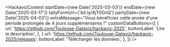 
<HackavizContest
  startDate={new Date('2025-03-03')}
  endDate={new Date('2025-03-17')}
  tallyFormUrl={'bit.ly/4jT0GnQ'}
  partyDate={new Date('2025-04-03')}
  extraMessage="Vous bénéficiez cette année d'une période prolongée de 4 jours supplémentaires !"
  customDataButtons={[
    {
      url: 'https://github.com/Toulouse-Dataviz/hackaviz-2025',
      buttonLabel: 'Lire la description',
    },
    {
      url: 'https://github.com/Toulouse-Dataviz/hackaviz-2025/releases',
      buttonLabel: 'Télécharger les données',
    },
  ]}
/>
